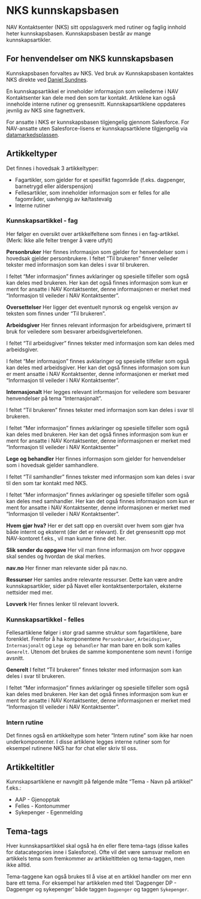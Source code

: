 # NKS kunnskapsbasen {#sec-nks-kunnskapsbase}

NAV Kontaktsenter (NKS) sitt oppslagsverk med rutiner og faglig innhold heter kunnskapsbasen. Kunnskapsbasen består av mange kunnskapsartikler.

::: {.callout-important}
## For henvendelser om NKS kunnskapsbasen
Kunnskapsbasen forvaltes av NKS. Ved bruk av Kunnskapsbasen kontaktes NKS
direkte ved [Daniel Sundnes](mailto:daniel.sundnes@nav.no).
:::

En kunnskapsartikkel er inneholder informasjon som veilederne i NAV Kontaktsenter kan dele med den som tar kontakt. Artiklene kan også inneholde interne rutiner og grensesnitt. Kunnskapsartiklene oppdateres jevnlig av NKS sine fagnettverk.

For ansatte i NKS er kunnskapsbasen tilgjengelig gjennom Salesforce. For NAV-ansatte uten Salesforce-lisens er kunnskapsartiklene tilgjengelig via [datamarkedsplassen](https://data.intern.nav.no/quarto/e7b3e02a-0c45-4b5c-92a2-a6d364120dfb).

## Artikkeltyper
Det finnes i hovedsak 3 artikkeltyper:

* Fagartikler, som gjelder for et spesifikt fagområde (f.eks. dagpenger, barnetrygd eller alderspensjon)
* Fellesartikler, som inneholder informasjon som er felles for alle fagområder, uavhengig av kø/tastevalg
* Interne rutiner

### Kunnskapsartikkel - fag
Her følger en oversikt over artikkelfeltene som finnes i en fag-artikkel.
(Merk: Ikke alle felter trenger å være utfylt)

**Personbruker**
Her finnes informasjon som gjelder for henvendelser som i hovedsak gjelder personbrukere. I feltet "Til brukeren" finner veileder tekster med informasjon som kan deles i svar til brukeren.

I feltet "Mer informasjon" finnes avklaringer og spesielle tilfeller som også kan deles med brukeren. Her kan det også finnes informasjon som kun er ment for ansatte i NAV Kontaktsenter, denne informasjonen er merket med "Informasjon til veileder i NAV Kontaktsenter".

**Oversettelser**
Her ligger det eventuelt nynorsk og engelsk versjon av teksten som finnes under "Til brukeren".

**Arbeidsgiver**
Her finnes relevant informasjon for arbeidsgivere, primært til bruk for veiledere som besvarer arbeidsgivertelefonen.

I feltet "Til arbeidsgiver" finnes tekster med informasjon som kan deles med arbeidsgiver.

I feltet "Mer informasjon" finnes avklaringer og spesielle tilfeller som også kan deles med arbeidsgiver. Her kan det også finnes informasjon som kun er ment ansatte i NAV Kontaktsenter, denne informasjonen er merket med "Informasjon til veileder i NAV Kontaktsenter".

**Internasjonalt**
Her legges relevant informasjon for veiledere som besvarer henvendelser på tema "Internasjonalt".

I feltet "Til brukeren" finnes tekster med informasjon som kan deles i svar til brukeren.

I feltet "Mer informasjon" finnes avklaringer og spesielle tilfeller som også kan deles med brukeren. Her kan det også finnes informasjon som kun er ment for ansatte i NAV Kontaktsenter, denne informasjonen er merket med "Informasjon til veileder i NAV Kontaktsenter"

**Lege og behandler**
Her finnes informasjon som gjelder for henvendelser som i hovedsak gjelder samhandlere.

I feltet "Til samhandler" finnes tekster med informasjon som kan deles i svar til den som tar kontakt med NKS.

I feltet "Mer informasjon" finnes avklaringer og spesielle tilfeller som også kan deles med samhandler. Her kan det også finnes informasjon som kun er ment for ansatte i NAV Kontaktsenter, denne informasjonen er merket med "Informasjon til veileder i NAV Kontaktsenter".

**Hvem gjør hva?**
Her er det satt opp en oversikt over hvem som gjør hva både internt og eksternt (der det er relevant). Er det grensesnitt opp mot NAV-kontoret f.eks., vil man kunne finne det her.

**Slik sender du oppgave**
Her vil man finne informasjon om hvor oppgave skal sendes og hvordan de skal merkes.

**nav.no**
Her finner man relevante sider på nav.no.

**Ressurser**
Her samles andre relevante ressurser. Dette kan være andre kunnskapsartikler, sider på Navet eller kontaktsenterportalen, eksterne nettsider med mer.

**Lovverk**
Her finnes lenker til relevant lovverk.

### Kunnskapsartikkel - felles
Fellesartiklene følger i stor grad samme struktur som fagartiklene, bare forenklet. Fremfor å ha komponentene `Personbruker`, `Arbeidsgiver`, `Internasjonalt` og `Lege og behandler` har man bare en bolk som kalles `Generelt`. Utenom det brukes de samme komponentene som nevnt i forrige avsnitt.

**Generelt**
I feltet "Til brukeren" finnes tekster med informasjon som kan deles i svar til brukeren.

I feltet "Mer informasjon" finnes avklaringer og spesielle tilfeller som også kan deles med brukeren. Her kan det også finnes informasjon som kun er ment for ansatte i NAV Kontaktsenter, denne informasjonen er merket med "Informasjon til veileder i NAV Kontaktsenter".

### Intern rutine
Det finnes også en artikkeltype som heter "Intern rutine" som ikke har noen underkomponenter. I disse artiklene legges interne rutiner som for eksempel rutinene NKS har for chat eller skriv til oss.

## Artikkeltitler
Kunnskapsartiklene er navngitt på følgende måte "Tema - Navn på artikkel" f.eks.:

- AAP - Gjenopptak
- Felles - Kontonummer
- Sykepenger -  Egenmelding

## Tema-tags
Hver kunnskapsartikkel skal også ha én eller flere tema-tags (disse kalles for datacategories inne i Salesforce). Ofte vil det være samsvar mellom en artikkels tema som fremkommer av artikkeltittelen og tema-taggen, men ikke alltid.

Tema-taggene kan også brukes til å vise at en artikkel handler om mer enn bare ett tema. For eksempel har artikkelen med titel 'Dagpenger DP - Dagpenger og sykepenger' både taggen `Dagpenger` og taggen `Sykepenger`.
